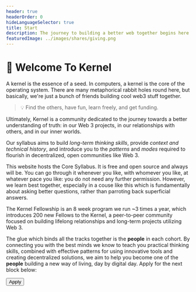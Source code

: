 ```yaml
---
header: true
headerOrder: 0
hideLanguageSelector: true
title: Start
description: The journey to building a better web together begins here.
featuredImage: ../images/shares/giving.png
---
```


# 🌱 Welcome To Kernel

A kernel is the essence of a seed. In computers, a kernel is the core of the operating system. There are many metaphorical rabbit holes round here, but basically, we're just a bunch of friends building cool web3 stuff together. 

> 💡 Find the others, have fun, learn freely, and get funding. 

Ultimately, Kernel is a community dedicated to the journey towards a better understanding of truth: in our Web 3 projects, in our relationships with others, and in our inner worlds.

Our syllabus aims to build *long-term thinking skills*, provide *context and technical history*, and introduce you to the *patterns* and *modes* required to flourish in decentralized, open communities like Web 3.

This website hosts the Core Syllabus. It is free and open source and always will be. You can go through it whenever you like, with whomever you like, at whatever pace you like: you do not need any further permission. However, we learn best together, especially in a couse like this which is fundamentally about asking better questions, rather than parroting back superficial answers.

The Kernel Fellowship is an 8 week program we run ~3 times a year, which introduces 200 new Fellows to the Kernel, a peer-to-peer community focused on building lifelong relationships and long-term projects utilizing Web 3. 

The glue which binds all the tracks together is the **people** in each cohort. By connecting you with the best minds we know to teach you practical thinking skills, combined with effective patterns for using innovative tools and creating decentralized solutions, we aim to help you become one of the **people** building a new way of living, day by digital day. Apply for the next block below:

<Button to="https://apply.kernel.community">Apply</Button>